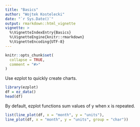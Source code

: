 ```yaml
---
title: "Basics"
author: "Wojtek Kostelecki"
date: "`r Sys.Date()`"
output: rmarkdown::html_vignette
vignette: >
  %\VignetteIndexEntry{Basics}
  %\VignetteEngine{knitr::rmarkdown}
  %\VignetteEncoding{UTF-8}
---
```


```r
knitr::opts_chunk$set(
  collapse = TRUE,
  comment = "#>"
)
```

Use ezplot to quickly create charts.


```r
library(ezplot)
df = ez_data()
head(df)
```

By default, ezplot functions sum values of y when x is repeated.

```r
list(line_plot(df, x = "month", y = "units"),
line_plot(df, x = "month", y = "units", group = "char"))
```

